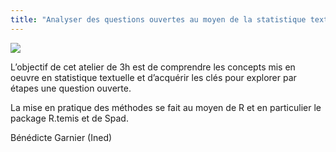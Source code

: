 ```yaml
---
title: "Analyser des questions ouvertes au moyen de la statistique textuelle"
---
```


![](images/im_quantilille2023.png){fig-align="center"}

L'objectif de cet atelier de 3h est de comprendre les concepts mis en oeuvre en statistique textuelle et d'acquérir les clés pour explorer par étapes une question ouverte. 

La mise en pratique des méthodes se fait au moyen de R et en particulier le package R.temis et de Spad.

Bénédicte Garnier (Ined)
